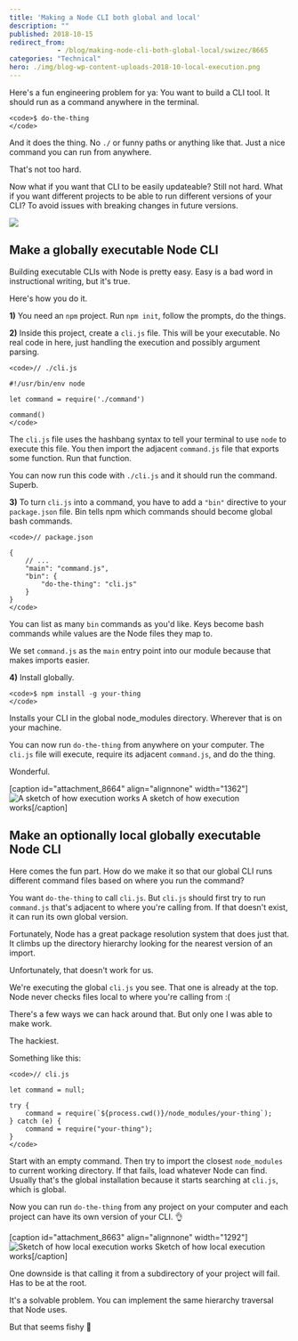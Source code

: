```yaml
---
title: 'Making a Node CLI both global and local'
description: ""
published: 2018-10-15
redirect_from: 
            - /blog/making-node-cli-both-global-local/swizec/8665
categories: "Technical"
hero: ./img/blog-wp-content-uploads-2018-10-local-execution.png
---
```

Here&#x27;s a fun engineering problem for ya: You want to build a CLI tool. It should run as a command anywhere in the terminal.

```undefined
<code>$ do-the-thing
</code>
```

And it does the thing. No `./` or funny paths or anything like that. Just a nice command you can run from anywhere.

That&#x27;s not too hard.

Now what if you want that CLI to be easily updateable? Still not hard. What if you want different projects to be able to run different versions of your CLI? To avoid issues with breaking changes in future versions.

![](./img/media-l41Yi3OQTfDfMGLde-giphy.gif)

## Make a globally executable Node CLI

Building executable CLIs with Node is pretty easy. Easy is a bad word in instructional writing, but it&#x27;s true.

Here&#x27;s how you do it.

**1)** You need an `npm` project. Run `npm init`, follow the prompts, do the things.

**2)** Inside this project, create a `cli.js` file. This will be your executable. No real code in here, just handling the execution and possibly argument parsing.

```undefined
<code>// ./cli.js

#!/usr/bin/env node

let command = require('./command')

command()
</code>
```

The `cli.js` file uses the hashbang syntax to tell your terminal to use `node` to execute this file. You then import the adjacent `command.js` file that exports some function. Run that function.

You can now run this code with `./cli.js` and it should run the command. Superb.

**3)** To turn `cli.js` into a command, you have to add a `"bin"` directive to your `package.json` file. Bin tells npm which commands should become global bash commands.

```undefined
<code>// package.json

{
    // ...
    "main": "command.js",
    "bin": {
        "do-the-thing": "cli.js"
    }
}
</code>
```

You can list as many `bin` commands as you&#x27;d like. Keys become bash commands while values are the Node files they map to.

We set `command.js` as the `main` entry point into our module because that makes imports easier.

**4)** Install globally.

```undefined
<code>$ npm install -g your-thing
</code>
```

Installs your CLI in the global node_modules directory. Wherever that is on your machine.

You can now run `do-the-thing` from anywhere on your computer. The `cli.js` file will execute, require its adjacent `command.js`, and do the thing.

Wonderful.

\[caption id=&quot;attachment_8664&quot; align=&quot;alignnone&quot; width=&quot;1362&quot;]![A sketch of how execution works](./img/blog-wp-content-uploads-2018-10-global-execution.png) A sketch of how execution works\[/caption]

## Make an optionally local globally executable Node CLI

Here comes the fun part. How do we make it so that our global CLI runs different command files based on where you run the command?

You want `do-the-thing` to call `cli.js`. But `cli.js` should first try to run `command.js` that&#x27;s adjacent to where you&#x27;re calling from. If that doesn&#x27;t exist, it can run its own global version.

Fortunately, Node has a great package resolution system that does just that. It climbs up the directory hierarchy looking for the nearest version of an import.

Unfortunately, that doesn&#x27;t work for us.

We&#x27;re executing the global `cli.js` you see. That one is already at the top. Node never checks files local to where you&#x27;re calling from :(

There&#x27;s a few ways we can hack around that. But only one I was able to make work.

The hackiest.

Something like this:

```undefined
<code>// cli.js

let command = null;

try {
    command = require(`${process.cwd()}/node_modules/your-thing`);
} catch (e) {
    command = require("your-thing");
}
</code>
```

Start with an empty command. Then try to import the closest `node_modules` to current working directory. If that fails, load whatever Node can find. Usually that&#x27;s the global installation because it starts searching at `cli.js`, which is global.

Now you can run `do-the-thing` from any project on your computer and each project can have its own version of your CLI. 👌

\[caption id=&quot;attachment_8663&quot; align=&quot;alignnone&quot; width=&quot;1292&quot;]![Sketch of how local execution works](./img/blog-wp-content-uploads-2018-10-local-execution.png) Sketch of how local execution works\[/caption]

One downside is that calling it from a subdirectory of your project will fail. Has to be at the root.

It&#x27;s a solvable problem. You can implement the same hierarchy traversal that Node uses.

But that seems fishy 🤔
